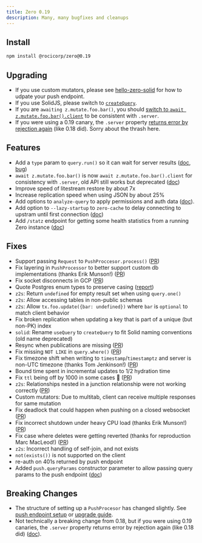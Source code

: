 ```yaml
---
title: Zero 0.19
description: Many, many bugfixes and cleanups
---
```


## Install

```bash
npm install @rocicorp/zero@0.19
```

## Upgrading

* If you use custom mutators, please see [hello-zero-solid](https://github.com/rocicorp/hello-zero-solid/pull/18/files) for how to udpate your push endpoint.
* If you use SolidJS, please switch to [`createQuery`](https://github.com/rocicorp/hello-zero-solid/pull/18/files).
* If you are `awaiting z.mutate.foo.bar()`, you should [switch to `await z.mutate.foo.bar().client`](/docs/custom-mutators#waiting-for-mutator-result) to be consistent with `.server`.
* If you were using a 0.19 canary, the `.server` property [returns error by rejection again](/docs/custom-mutators#waiting-for-mutator-result) (like 0.18 did). Sorry about the thrash here.

## Features

- Add a `type` param to `query.run()` so it can wait for server results ([doc](/docs/reading-data#running-queries-once), [bug](https://bugs.rocicorp.dev/issue/3243))
- `await z.mutate.foo.bar()` is now `await z.mutate.foo.bar().client` for consistency with `.server`, old API still works but deprecated ([doc](/docs/custom-mutators#waiting-for-mutator-result))
- Improve speed of litestream restore by about 7x
- Increase replication speed when using JSON by about 25%
- Add options to `analyze-query` to apply permissions and auth data ([doc](/docs/debug/permissions#read-permissions)).
- Add option to `--lazy-startup` to `zero-cache` to delay connecting to upstram until first connection ([doc](/docs/zero-cache-config#lazy-startup))
- Add `/statz` endpoint for getting some health statistics from a running Zero instance ([doc](/docs/debug/slow-queries#statz))

## Fixes

- Support passing `Request` to `PushProccesor.process()` ([PR](https://github.com/rocicorp/mono/pull/4214))
- Fix layering in `PushProcessor` to better support custom db implementations (thanks Erik Munson!) ([PR](https://github.com/rocicorp/mono/pull/4251))
- Fix socket disconnects in GCP ([PR](https://github.com/rocicorp/mono/pull/4173))
- Quote Postgres enum types to preserve casing ([report](https://discord.com/channels/830183651022471199/1358217995188437074/1358218))
- `z2s`: Return `undefined` for empty result set when using `query.one()`
- `z2s`: Allow accessing tables in non-public schemas
- `z2s`: Allow `tx.foo.update({bar: undefined})` where `bar` is `optional` to match client behavior
- Fix broken replication when updating a key that is part of a unique (but non-PK) index
- `solid`: Rename `useQuery` to `createQuery` to fit Solid naming conventions (old name deprecated)
- Resync when publications are missing ([PR](https://github.com/rocicorp/mono/pull/4205))
- Fix missing `NOT LIKE` in `query.where()` ([PR](https://github.com/rocicorp/mono/pull/4217))
- Fix timezone shift when writing to `timestamp`/`timestamptz` and server is non-UTC timezone (thanks Tom Jenkinson!) ([PR](https://github.com/rocicorp/mono/pull/4216))
- Bound time spent in incremental updates to 1/2 hydration time
- Fix `ttl` being off by 1000 in some cases 😬 ([PR](https://github.com/rocicorp/mono/pull/4225))
- `z2s`: Relationships nested in a junction relationship were not working correctly ([PR](https://github.com/rocicorp/mono/pull/4221))
- Custom mutators: Due to multitab, client can receive multiple responses for same mutation
- Fix deadlock that could happen when pushing on a closed websocket ([PR](https://github.com/rocicorp/mono/pull/4256))
- Fix incorrect shutdown under heavy CPU load  (thanks Erik Munson!) ([PR](https://github.com/rocicorp/mono/pull/4252))
- Fix case where deletes were getting reverted (thanks for reproduction Marc MacLeod!) ([PR](https://github.com/rocicorp/mono/pull/4282))
- `z2s`: Incorrect handling of self-join, and not exists
- `not(exists())` is not supported on the client
- re-auth on 401s returned by push endpoint
- Added `push.queryParams` constructor parameter to allow passing query params to the push endpoint ([doc](/docs/custom-mutators#setting-up-the-server))

## Breaking Changes

- The structure of setting up a `PushProcesor` has changed slightly. See [push endpoint setup](/docs/custom-mutators#setting-up-the-server) or [upgrade guide](#upgrading).
- Not technically a breaking change from 0.18, but if you were using 0.19 canaries, the `.server` property returns error by rejection again (like 0.18 did) ([doc](/docs/custom-mutators#waiting-for-mutator-result)).
